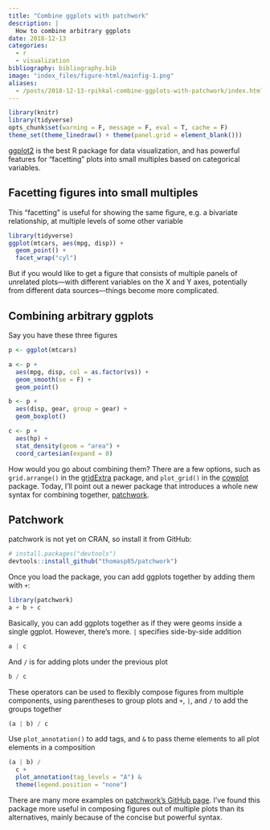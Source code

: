 ```yaml
---
title: "Combine ggplots with patchwork"
description: |
  How to combine arbitrary ggplots
date: 2018-12-13
categories:
  - r
  - visualization
bibliography: bibliography.bib
image: "index_files/figure-html/mainfig-1.png"
aliases:
  - /posts/2018-12-13-rpihkal-combine-ggplots-with-patchwork/index.html
---
```


```r
library(knitr)
library(tidyverse)
opts_chunk$set(warning = F, message = F, eval = T, cache = F)
theme_set(theme_linedraw() + theme(panel.grid = element_blank()))
```

[ggplot2](https://ggplot2.tidyverse.org/) is the best R package for data visualization, and has powerful features for "facetting" plots into small multiples based on categorical variables.

## Facetting figures into small multiples

This "facetting" is useful for showing the same figure, e.g. a bivariate relationship, at multiple levels of some other variable

```r
library(tidyverse)
ggplot(mtcars, aes(mpg, disp)) +
  geom_point() +
  facet_wrap("cyl")
```

But if you would like to get a figure that consists of multiple panels of unrelated plots---with different variables on the X and Y axes, potentially from different data sources---things become more complicated.

## Combining arbitrary ggplots

Say you have these three figures

```r
p <- ggplot(mtcars)

a <- p +
  aes(mpg, disp, col = as.factor(vs)) +
  geom_smooth(se = F) +
  geom_point()

b <- p +
  aes(disp, gear, group = gear) +
  geom_boxplot()

c <- p +
  aes(hp) +
  stat_density(geom = "area") +
  coord_cartesian(expand = 0)
```

How would you go about combining them? There are a few options, such as `grid.arrange()` in the [gridExtra](https://cran.r-project.org/web/packages/gridExtra/index.html) package, and `plot_grid()` in the [cowplot](https://cran.r-project.org/web/packages/cowplot/vignettes/plot_grid.html) package. Today, I'll point out a newer package that introduces a whole new syntax for combining together, [patchwork](https://github.com/thomasp85/patchwork).

## Patchwork

patchwork is not yet on CRAN, so install it from GitHub:

```r
# install.packages("devtools")
devtools::install_github("thomasp85/patchwork")
```

Once you load the package, you can add ggplots together by adding them with `+`:

```r
library(patchwork)
a + b + c
```


Basically, you can add ggplots together as if they were geoms inside a single ggplot. However, there's more. `|` specifies side-by-side addition

```r
a | c
```

And `/` is for adding plots under the previous plot

```r
b / c
```

These operators can be used to flexibly compose figures from multiple components, using parentheses to group plots and `+`, `|`, and `/` to add the groups together

```r
(a | b) / c
```

Use `plot_annotation()` to add tags, and `&` to pass theme elements to all plot elements in a composition

```r
(a | b) /
  c +
  plot_annotation(tag_levels = "A") &
  theme(legend.position = "none")
```

There are many more examples on [patchwork's GitHub page](https://github.com/thomasp85/patchwork). I've found this package more useful in composing figures out of multiple plots than its alternatives, mainly because of the concise but powerful syntax.
